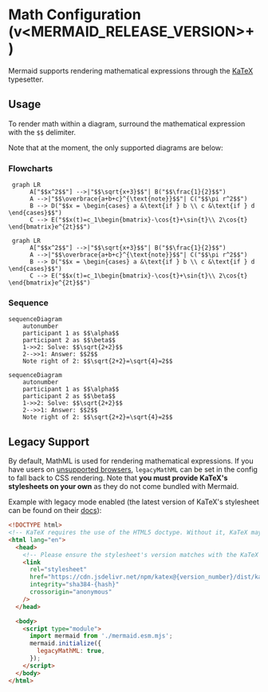 # Math Configuration (v\<MERMAID_RELEASE_VERSION>+)

Mermaid supports rendering mathematical expressions through the [KaTeX](https://katex.org/) typesetter.

## Usage

To render math within a diagram, surround the mathematical expression with the `$$` delimiter.

Note that at the moment, the only supported diagrams are below:

### Flowcharts

```mermaid-example
 graph LR
      A["$$x^2$$"] -->|"$$\sqrt{x+3}$$"| B("$$\frac{1}{2}$$")
      A -->|"$$\overbrace{a+b+c}^{\text{note}}$$"| C("$$\pi r^2$$")
      B --> D("$$x = \begin{cases} a &\text{if } b \\ c &\text{if } d \end{cases}$$")
      C --> E("$$x(t)=c_1\begin{bmatrix}-\cos{t}+\sin{t}\\ 2\cos{t} \end{bmatrix}e^{2t}$$")
```

```mermaid
 graph LR
      A["$$x^2$$"] -->|"$$\sqrt{x+3}$$"| B("$$\frac{1}{2}$$")
      A -->|"$$\overbrace{a+b+c}^{\text{note}}$$"| C("$$\pi r^2$$")
      B --> D("$$x = \begin{cases} a &\text{if } b \\ c &\text{if } d \end{cases}$$")
      C --> E("$$x(t)=c_1\begin{bmatrix}-\cos{t}+\sin{t}\\ 2\cos{t} \end{bmatrix}e^{2t}$$")
```

### Sequence

```mermaid-example
sequenceDiagram
    autonumber
    participant 1 as $$\alpha$$
    participant 2 as $$\beta$$
    1->>2: Solve: $$\sqrt{2+2}$$
    2-->>1: Answer: $$2$$
    Note right of 2: $$\sqrt{2+2}=\sqrt{4}=2$$
```

```mermaid
sequenceDiagram
    autonumber
    participant 1 as $$\alpha$$
    participant 2 as $$\beta$$
    1->>2: Solve: $$\sqrt{2+2}$$
    2-->>1: Answer: $$2$$
    Note right of 2: $$\sqrt{2+2}=\sqrt{4}=2$$
```

## Legacy Support

By default, MathML is used for rendering mathematical expressions. If you have users on [unsupported browsers](https://caniuse.com/?search=mathml), `legacyMathML` can be set in the config to fall back to CSS rendering. Note that **you must provide KaTeX's stylesheets on your own** as they do not come bundled with Mermaid.

Example with legacy mode enabled (the latest version of KaTeX's stylesheet can be found on their [docs](https://katex.org/docs/browser.html)):

```html
<!DOCTYPE html>
<!-- KaTeX requires the use of the HTML5 doctype. Without it, KaTeX may not render properly -->
<html lang="en">
  <head>
    <!-- Please ensure the stylesheet's version matches with the KaTeX version in your package-lock -->
    <link
      rel="stylesheet"
      href="https://cdn.jsdelivr.net/npm/katex@{version_number}/dist/katex.min.css"
      integrity="sha384-{hash}"
      crossorigin="anonymous"
    />
  </head>

  <body>
    <script type="module">
      import mermaid from './mermaid.esm.mjs';
      mermaid.initialize({
        legacyMathML: true,
      });
    </script>
  </body>
</html>
```
